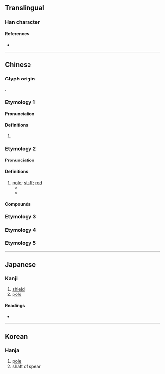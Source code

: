 {{also|桿}}
{{character info/new}}
==Translingual==

===Han character===
{{Han char|rn=75|rad=木|as=03|sn=7|four=41940|canj=DMJ|ids=⿰木干}}

====References====
* {{Han ref|kx=0511.010|dkj=14449|dj=0894.200|hdz=21156.120|uh=6746|ud=26438|bh=A7FD|bd=43005}}

----

==Chinese==

===Glyph origin===
{{Han etym}}
{{Han compound|木|干|c1=s|c2=p|ls=psc}}.

===Etymology 1===
{{zh-forms}}

====Pronunciation====
{{zh-pron
|m=gàn
|mc=y
|oc=y
}}

====Definitions====
{{zh-hanzi}}

# {{rfdef|zh}}

===Etymology 2===
{{zh-forms}}

{{rfe|zh|←→幹?}}

====Pronunciation====
{{zh-pron
|m=gān
|c=gon1
|mn=kan/koaⁿ/tw:koaiⁿ
|mn_note=kan - literary; koaⁿ - vernacular
|cat=n
}}

====Definitions====
{{zh-hanzi}}

# [[pole]]; [[staff]]; [[rod]] {{zh-mw|m:根}}
#* {{zh-l|旗杆|flag pole}}
#* {{zh-l|桅杆|mast}}

====Compounds====
{{zh-der|埋杆豎柱|杆圈兒|桅杆|白蠟杆子|旗杆|砧杆|揮杆|球杆|拉杆|欄杆|木杆|標杆|杆子頭|杆子|杆影|鐵欄杆|電線杆|電杆|馬杆|旗杆灣}}

===Etymology 3===
{{zh-see|桿}}
===Etymology 4===
{{zh-see|秆|ss}}
===Etymology 5===
{{zh-see|竿|ss}}

{{zh-cat|Elementary}}

----

==Japanese==

===Kanji===
{{ja-kanji|grade=|rs=木03}}

# [[shield]]
# [[pole]]

====Readings====
* {{ja-readings|on=かん|kun=てこ,てすり}}

----

==Korean==

===Hanja===
{{ko-hanja|hangeul=간|eumhun=|rv=gan|mr=kan|y=kan}}

# [[pole]]
# shaft of spear